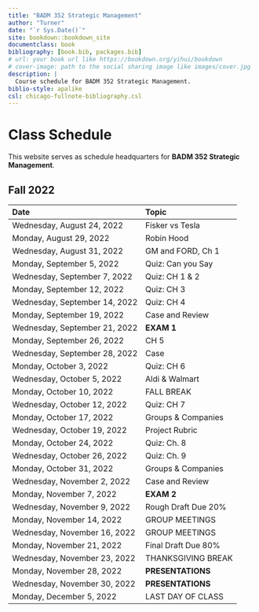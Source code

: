 --- 
title: "BADM 352 Strategic Management"
author: "Turner"
date: "`r Sys.Date()`"
site: bookdown::bookdown_site
documentclass: book
bibliography: [book.bib, packages.bib]
# url: your book url like https://bookdown.org/yihui/bookdown
# cover-image: path to the social sharing image like images/cover.jpg
description: |
  Course schedule for BADM 352 Strategic Management.
biblio-style: apalike
csl: chicago-fullnote-bibliography.csl
---

# Class Schedule  {-}

::: {.rmdimportant}

This website serves as schedule headquarters for **BADM 352 Strategic Management**. 

:::


## Fall 2022  {-}				
				
				
Date | Topic | 				
|:-------|:------				
| 	Wednesday, August 24, 2022	| 	Fisker vs Tesla	| 
| 	Monday, August 29, 2022	| 	Robin Hood	| 
| 	Wednesday, August 31, 2022	| 	GM and FORD, Ch 1	| 
| 	Monday, September 5, 2022	| 	Quiz: Can you Say	| 
| 	Wednesday, September 7, 2022	| 	Quiz: CH 1 & 2	| 
| 	Monday, September 12, 2022	| 	Quiz: CH 3	| 
| 	Wednesday, September 14, 2022	| 	Quiz: CH 4	| 
| 	Monday, September 19, 2022	| 	Case and Review	| 
| 	Wednesday, September 21, 2022	| 	**EXAM 1**	| 
| 	Monday, September 26, 2022	| 	CH 5	| 
| 	Wednesday, September 28, 2022	| 	Case	| 
| 	Monday, October 3, 2022	| 	Quiz: CH 6	| 
| 	Wednesday, October 5, 2022	| 	Aldi & Walmart	| 
| 	Monday, October 10, 2022	| 	FALL BREAK	| 
| 	Wednesday, October 12, 2022	| 	Quiz: CH 7	| 
| 	Monday, October 17, 2022	| 	Groups & Companies	| 
| 	Wednesday, October 19, 2022	| 	Project Rubric	| 
| 	Monday, October 24, 2022	| 	Quiz: Ch. 8	| 
| 	Wednesday, October 26, 2022	| 	Quiz: Ch. 9	| 
| 	Monday, October 31, 2022	| 	Groups & Companies	| 
| 	Wednesday, November 2, 2022	| 	Case and Review	| 
| 	Monday, November 7, 2022	| 	**EXAM 2**	| 
| 	Wednesday, November 9, 2022	| 	Rough Draft Due 20%	| 
| 	Monday, November 14, 2022	| 	GROUP MEETINGS	| 
| 	Wednesday, November 16, 2022	| 	GROUP MEETINGS	| 
| 	Monday, November 21, 2022	| 	Final Draft Due 80%	| 
| 	Wednesday, November 23, 2022	| 	THANKSGIVING BREAK	| 
|	  Monday, November 28, 2022	| 	**PRESENTATIONS**	| 
| 	Wednesday, November 30, 2022	| 	**PRESENTATIONS**	| 
|	 Monday, December 5, 2022	| 	LAST DAY OF CLASS	| 


